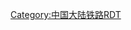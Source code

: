 {{Routemap|title=分文铁路|inline=<includeonly>yes</includeonly>|map=
CONTgq\BHFq\ABZq+r\CONTfq\ ~~K0+000~~[[分宜站|分宜]] [[沪昆铁路|沪昆线]]
STR~~ ~~ ~~{{rmri|l}}{{站|昆明}}–{{站|上海}}{{rmri|r}}
eHST~~K8+100~~<s>白田</s>
eHST~~K17+343~~<s>新祉</s>
HST~~K24+276~~[[松山站 (江西)|松山]]
HST~~K33+607~~[[石芬站|石芬]]
eHST~~ ~~<s>书山</s>
eHST~~K44+906~~<s>栗木</s>
eHST~~ ~~<s>新背</s>
HST~~K55+640~~[[大光山站|大光山]]
HST~~K58+900~~[[安福站|安福]]
eHST~~K72+357~~<s>太平</s>
eHST~~ ~~<s>五四</s>
eHST~~K84+982~~<s>洲湖</s>
HST~~K91+015~~[[金田站 (江西)|金田]]
eHST~~K101+095~~<s>怀忠</s>
HST~~K111+120~~[[厚溪站|厚溪]]
HST~~K123+167~~[[永新站|永新]]
eHST~~K134+167~~<s>浬田</s>
eHST~~K143+255~~<s>塘边</s>
HST~~K153+345~~[[文竹站|文竹]]
\eABZgl\exKBSTeq~~K158+45~~<s>乌石山铁矿</s>
CONTf~~ ~~{{rmri|d}}[[文茶铁路|文茶线]]~~{{站|茶陵}}方向
}}<noinclude>
{{rdt intro|[[分文铁路]]}}
[[Category:中国大陆铁路RDT]]
</noinclude>